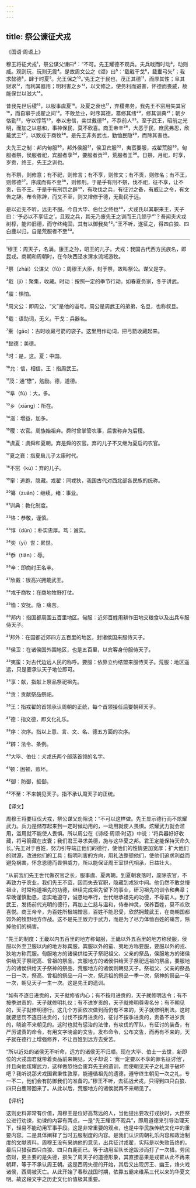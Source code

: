 ```yaml
---
---
---
```

title: 祭公谏征犬戎
---




《国语·周语上》

穆王将征犬戎¹，祭公谋父谏曰²：“不可。先王耀德不观兵。夫兵戢而时动³，动则威。观则玩，玩则无震⁴。是故周文公之《颂》曰⁵：‘载戢干戈⁶，载櫜弓矢⁷；我求懿德⁸，肆于时夏⁹。允王保之¹⁰。’先王之于民也，茂正其德¹¹，而厚其性；阜其财求¹²，而利其器用；明利害之乡¹³，以文修之，使务利而避害，怀德而畏威，故能保世以滋大¹⁴。

昔我先世后稷¹⁵，以服事虞夏¹⁶。及夏之衰也¹⁷，弃稷弗务，我先王不窋用失其官¹⁸，而自窜于戎翟之间¹⁹。不敢怠业，时序其德，纂修其绪²⁰，修其训典²¹；朝夕恪勤²²，守以惇笃²³，奉以忠信，奕世戴德²⁴，不忝前人²⁵。至于武王，昭前之光明，而加之以慈和，事神保民，莫不欣喜。商王帝辛²⁶，大恶于民，庶民弗忍，欣戴武王²⁷，以致戎于商牧²⁸。是先王非务武也，勤恤民隐²⁹，而除其害也。

夫先王之制：邦内甸服³⁰，邦外侯服³¹，侯卫宾服³²，夷蛮要服，戎翟荒服³³。甸服者祭，侯服者祀，宾服者享³⁴，要服者贡³⁵，荒服者王³⁶。日祭，月祀，时享，岁贡，终王，先王之训也。

有不祭，则修意；有不祀，则修言；有不享，则修文；有不贡，则修名；有不王，则修德³⁷。序成而有不至³⁸，则修刑。于是乎有刑不祭，伐不祀，征不享，让不贡，告不王。于是乎有刑罚之辟³⁹，有攻伐之兵，有征讨之备，有威让之令，有文告之辞。布令陈辞，而又不至，则又增修于德，无勤民于远。

是以近无不听，远无不服。今自大毕、伯仕之终也⁴⁰，犬戎氏以其职来王，天子曰：‘予必以不享征之’，且观之兵，其无乃废先王之训而王几顿乎⁴¹？吾闻夫犬戎树椁，能帅旧德，而守终纯固，其有以御我矣⁴²。”王不听，遂征之，得四白狼、四白鹿以归。自是荒服者不至⁴³。



***



¹穆王：周天子，名满。康王之孙，昭王的儿子。犬戎：我国古代西方民族名，即昆戎。商朝和周朝时，在今陕西泾水渭水流域游牧。

²祭（zhài）公谋父（fǔ）：周穆王大臣，封于祭，故叫祭公。谋父是字。

³戢（jí）：聚集，收藏。时动：按照一定的季节行动。如春夏务家，冬于讲武。

⁴震：惧怕。

⁵周文公：即周公，“文”是他的谥号。周公是周武王的弟弟，名旦，也称叔旦。

⁶载：语助词，无义。干戈：兵器名。

⁷櫜（gāo）：古时收藏弓箭的袋子。这里用作动词，把弓箭收藏起来。

⁸懿德：美德。

⁹时：是，这。夏：中国。

¹⁰允：信，相信。王：指周武王。

¹¹茂：通“懋”，勉励。德，道德。

¹²阜（fù）：大，多。

¹³乡（xiāng）：所在。

¹⁴滋：增益，加多。

¹⁵稷：农官。周族始祖弃。舜时曾掌管农事，后世称弃为后稷。

¹⁶虞夏：虞舜和夏朝。弃是舜的农官。弃的儿子不又继为夏启的农官。

¹⁷夏之衰：指夏启儿子太康时代。

¹⁸不窋（kū）：弃的儿子。

¹⁹窜：逃跑，隐藏。戎翟：同戎狄，我国古代对西北部各民族的统称。

²⁰纂（zuǎn）：继续。绪：事业。

²¹训典：教化制度。

²²恪：恭敬，谨慎。

²³惇（dūn）：朴实忠厚。笃：诚实。

²⁴奕（yì）世：累世。

²⁵忝（tiǎn）：辱。

²⁶辛：即商纣王名辛。

²⁷欣戴：很高兴拥戴武王。

²⁸戎于商牧：在商地牧野打仗。

²⁹恤：安抚。隐：痛苦。

³⁰邦内：指国都周围五百里地区。甸服：近郊百姓用耕作田地交粮食以及出兵车服侍天子。

³¹邦外：在国都近郊四方五百里的地区，封诸侯国来服侍天子。

³²侯卫：在诸侯国外围地区，也是五百里，以宾客身份服侍天子。

³³夷蛮：对古代边远人民的称呼。要服：依靠立约结盟来服侍天子。荒服：地区遥远，只是要承认天子地位即可。

³⁴享：献，指献上祭品祭祀祖先。

³⁵贡：贡献祭品祭祀。

³⁶王：指戎翟的首领承认周朝的正统，每个首领接任后要朝拜天子。

³⁷德：指文德，即文化礼乐。

³⁸序：次序。指以上意、言、文、名、德五方面的次序。

³⁹辟：法令、条例。

⁴⁰大毕、伯仕：犬戎氏两个部落首领的名字。

⁴¹顿：困顿，败坏。

⁴²御：防御，抵御。

⁴³不至：不来朝见天子。指不承认周天子的正统。

【译文】

周穆王将要征伐犬戎，祭公谋父劝阻说：“不可以这样做。先王显示德行而不炫耀武力。兵力是储存起来到一定时候动用的，一动用就使人畏惧。炫耀武力就会滥用，滥用就不能使人畏惧。所以周公在《诗经·周颂·时迈》中说：‘将兵器好好收藏，将弓箭藏在皮囊；我们君王寻求美德，施与这华夏之邦。君王定能保持天命久长。’先王对于百姓，努力引导端正他们的德行，使他们的性情更加宽厚；扩大他们的财源，改进他们的工具；指明利害的方向，用礼法整顿他们，使他们追求利益而避免祸害，怀念恩德而畏惧威力，所以能保证周王室世代相承，日益壮大。

“从前我们先王世代做农官之长，服事虞、夏两朝。到夏朝衰落时，废除农官，不再致力于农业，我们先王不窋，因而失去官职，隐藏到戎狄中间。他仍然不敢怠慢祖业，时常称道祖先的功德，继续完成祖先留下的事业，研习祖先的训令和典章；早晚谨慎勤恳，忠实地遵守，诚恳地奉行，世代继承祖先的功德，不辱前人。到了武王，发扬前代光明的德行，再加上仁慈与温和，侍奉神灵，保养百姓，莫不欢欣喜悦。商王帝辛，为百姓所极端憎恶，百姓不能忍受，欣然拥戴武王，在商朝国都郊外的牧野地方作战。这不是先王致力于武力，而是为了尽力体恤百姓的痛苦，除掉他们的祸害。

“先王的制度：王畿以内五百里的地方称甸服，王畿以外五百里的地方称侯服，侯服以外至卫服以内的地方称宾服，宾服以外的蛮、夷地方称要服，要服以外的戎、狄地方称荒服。甸服地方的诸侯供给天子祭祀祖父、父亲的祭品，侯服地方的诸侯供给天子祭祀高、曾祖的祭品，宾服地方的诸侯供给天子祭祀远祖的祭品，要服地方的诸侯供给天子祭神的祭品，荒服地方的诸侯则朝见天子。祭祖父、父亲的祭品一日一次，祭高、曾祖的祭品一月一次，祭远祖的祭品一季一次，祭神的祭品一年一次，朝见天子一生一次。这是先王的遗训。

“如有不逐日进贡的，天子就修省内心；有不按月进贡的，天子就修明法令；有不按季进贡的，天子就修明礼仪；有不进岁贡的，天子就修明尊卑名分；有不朝见的，天子就修明德行。这几个方面依次做到而仍有不来的，天子就修明刑法。这时就要惩罚不逐日进贡的，讨伐不按月进贡的，征讨不按季进贡的，责备不进岁贡的，晓谕不来朝见的。这时也就有惩治的法律，有攻伐的军队，有征讨的装备，有严厉谴责的命令，有用文字晓谕的文告。发布命令，公布文告，而再有不来的，天子就在德行上增强修养，不让百姓到远方去受苦。

“所以近处的诸侯无不听命，远方的诸侯无不归顺。现在大毕、伯士一去世，新即位的犬戎国君就带着贡品前来朝见，天子却说：‘我一定要以不享的罪名征讨他’，并且向他炫耀武力，这样做恐怕会废弃先王的遗训，而使朝见天子之礼濒于破坏吧？我听说那犬戎国君秉性敦厚，能遵循祖先的遗德，遵守终生朝见一次之礼，专一不二，他们会有防御我们的准备的。”穆王不听，去征战犬戎，只得到四只白狼、四只白鹿带回来了。从此以后，荒服地方的诸侯就再不来朝见了。

【评析】

这则史料非常有价值，周穆王是位好高骛远的人，当他提出要攻打戎狄时，大臣祭公进行劝谏，劝谏的内容有两点，一是“先王耀德不观兵”，即用道德来引导治理天下，轻易不能动用军事手段。这是非常重要的观点，也是中华民族传统文化中的重要内容。二是具体阐释了当时五服制度的内容。是我们认识周朝礼乐内容和政治制度的文献资料。周穆王没有采纳他的意见，出兵征讨戎翟，实际是以失败告终的。最后只猎获四只白狼、四只白鹿而已。等于动用军队长途跋涉而打了一次猎。劳民伤财，更主要的是失德，损失了周天子的道德形象，其直接恶果是戎翟从此不再来朝拜，等于不承认周王朝。这是西周失德的开始，其后又出现厉王、幽王，烽火戏诸侯，西周被灭亡。从此开始了春秋战国时期，依靠五霸来维系三代以来的华夏文明。故这段文字之历史文化价值极其重要。